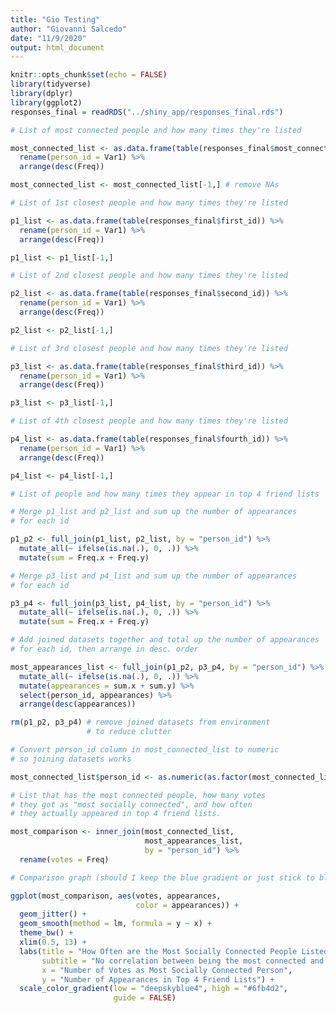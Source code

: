 ```yaml
---
title: "Gio Testing"
author: "Giovanni Salcedo"
date: "11/9/2020"
output: html_document
---
```


```r
knitr::opts_chunk$set(echo = FALSE)
library(tidyverse)
library(dplyr)
library(ggplot2)
responses_final = readRDS("../shiny_app/responses_final.rds")
```

```r

# List of most connected people and how many times they're listed

most_connected_list <- as.data.frame(table(responses_final$most_connected)) %>%
  rename(person_id = Var1) %>% 
  arrange(desc(Freq))

most_connected_list <- most_connected_list[-1,] # remove NAs

# List of 1st closest people and how many times they're listed

p1_list <- as.data.frame(table(responses_final$first_id)) %>% 
  rename(person_id = Var1) %>% 
  arrange(desc(Freq))

p1_list <- p1_list[-1,]

# List of 2nd closest people and how many times they're listed

p2_list <- as.data.frame(table(responses_final$second_id)) %>% 
  rename(person_id = Var1) %>% 
  arrange(desc(Freq))

p2_list <- p2_list[-1,]

# List of 3rd closest people and how many times they're listed

p3_list <- as.data.frame(table(responses_final$third_id)) %>% 
  rename(person_id = Var1) %>% 
  arrange(desc(Freq))

p3_list <- p3_list[-1,]

# List of 4th closest people and how many times they're listed

p4_list <- as.data.frame(table(responses_final$fourth_id)) %>% 
  rename(person_id = Var1) %>% 
  arrange(desc(Freq))

p4_list <- p4_list[-1,]

```

```r

# List of people and how many times they appear in top 4 friend lists 

# Merge p1_list and p2_list and sum up the number of appearances
# for each id

p1_p2 <- full_join(p1_list, p2_list, by = "person_id") %>% 
  mutate_all(~ ifelse(is.na(.), 0, .)) %>% 
  mutate(sum = Freq.x + Freq.y)

# Merge p3_list and p4_list and sum up the number of appearances
# for each id

p3_p4 <- full_join(p3_list, p4_list, by = "person_id") %>% 
  mutate_all(~ ifelse(is.na(.), 0, .)) %>% 
  mutate(sum = Freq.x + Freq.y)

# Add joined datasets together and total up the number of appearances
# for each id, then arrange in desc. order

most_appearances_list <- full_join(p1_p2, p3_p4, by = "person_id") %>% 
  mutate_all(~ ifelse(is.na(.), 0, .)) %>% 
  mutate(appearances = sum.x + sum.y) %>% 
  select(person_id, appearances) %>%
  arrange(desc(appearances))

rm(p1_p2, p3_p4) # remove joined datasets from environment
                 # to reduce clutter

```

```r

# Convert person_id column in most_connected_list to numeric 
# so joining datasets works

most_connected_list$person_id <- as.numeric(as.factor(most_connected_list$person_id))

# List that has the most connected people, how many votes
# they got as "most socially connected", and how often
# they actually appeared in top 4 friend lists.

most_comparison <- inner_join(most_connected_list,
                              most_appearances_list,
                              by = "person_id") %>%
  rename(votes = Freq)

# Comparison graph (should I keep the blue gradient or just stick to black?)

ggplot(most_comparison, aes(votes, appearances,
                            color = appearances)) +
  geom_jitter() +
  geom_smooth(method = lm, formula = y ~ x) +
  theme_bw() +
  xlim(0.5, 13) +
  labs(title = "How Often are the Most Socially Connected People Listed as Close Friends?",
       subtitle = "No correlation between being the most connected and being close friends",
       x = "Number of Votes as Most Socially Connected Person",
       y = "Number of Appearances in Top 4 Friend Lists") +
  scale_color_gradient(low = "deepskyblue4", high = "#6fb4d2",
                       guide = FALSE)
  
```



